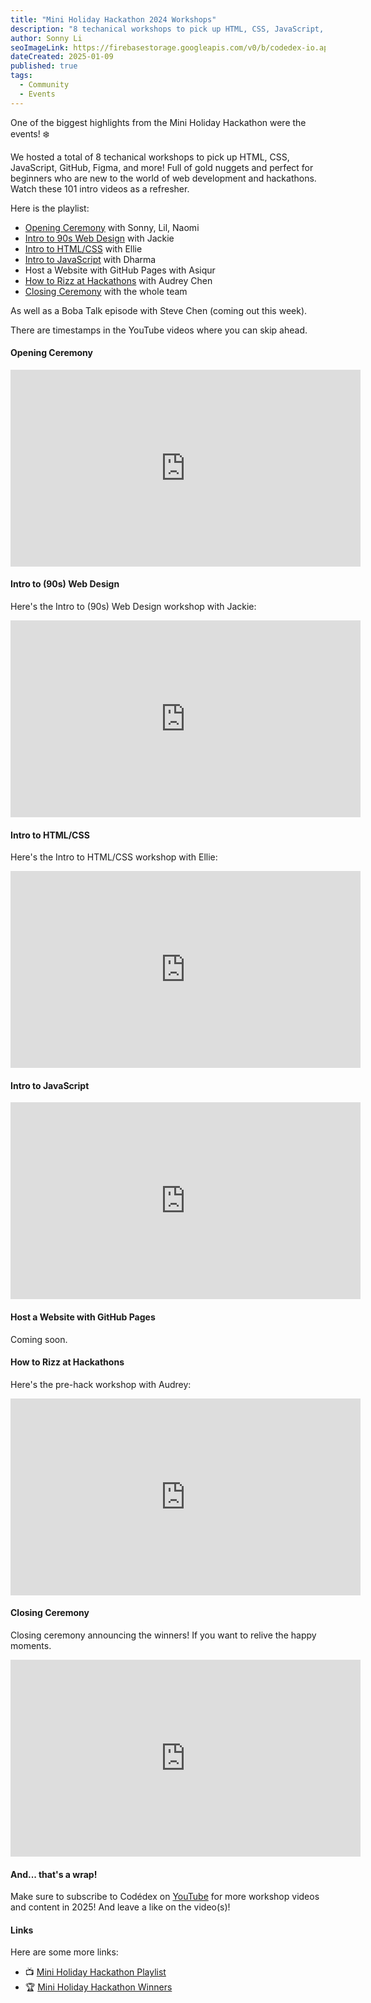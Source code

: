 ```yaml
---
title: "Mini Holiday Hackathon 2024 Workshops"
description: "8 techanical workshops to pick up HTML, CSS, JavaScript, GitHub, Figma, and more! Full of gold nuggets."
author: Sonny Li
seoImageLink: https://firebasestorage.googleapis.com/v0/b/codedex-io.appspot.com/o/blogs%2Fholiday-hackathon-2024-winners%2Fbanner.gif?alt=media&token=85bd2c2a-c67a-44c3-9822-a8d8bb9d0c21
dateCreated: 2025-01-09
published: true
tags:
  - Community
  - Events
---
```


One of the biggest highlights from the Mini Holiday Hackathon were the events! ❄️

We hosted a total of 8 techanical workshops to pick up HTML, CSS, JavaScript, GitHub, Figma, and more! Full of gold nuggets and perfect for beginners who are new to the world of web development and hackathons. Watch these 101 intro videos as a refresher.

Here is the playlist:

- [Opening Ceremony](https://www.codedex.io/blog/holiday-hackathon-2024-workshops#opening-ceremony) with Sonny, Lil, Naomi
- [Intro to 90s Web Design](https://www.codedex.io/blog/holiday-hackathon-2024-workshops#intro-to-90s-web-design) with Jackie
- [Intro to HTML/CSS](https://www.codedex.io/blog/holiday-hackathon-2024-workshops#intro-to-htmlcss) with Ellie
- [Intro to JavaScript](https://www.codedex.io/blog/holiday-hackathon-2024-workshops#intro-to-javascript) with Dharma
- Host a Website with GitHub Pages with Asiqur
- [How to Rizz at Hackathons](https://www.codedex.io/blog/holiday-hackathon-2024-workshops#how-to-rizz-at-hackathons) with Audrey Chen
- [Closing Ceremony](https://www.codedex.io/blog/holiday-hackathon-2024-workshops#closing-ceremony) with the whole team

As well as a Boba Talk episode with Steve Chen (coming out this week).

There are timestamps in the YouTube videos where you can skip ahead.

#### Opening Ceremony

<iframe width="560" height="315" src="https://www.youtube.com/embed/toWMpKZxX1M?si=cm8gLJ2pEqagnmPc" title="YouTube video player" frameborder="0" allow="accelerometer; autoplay; clipboard-write; encrypted-media; gyroscope; picture-in-picture; web-share" referrerpolicy="strict-origin-when-cross-origin" allowfullscreen></iframe>

#### Intro to (90s) Web Design

Here's the Intro to (90s) Web Design workshop with Jackie:

<iframe width="560" height="315" src="https://www.youtube.com/embed/vfP9QDdOzcM?si=19mBmi58oXLq-yvS" title="YouTube video player" frameborder="0" allow="accelerometer; autoplay; clipboard-write; encrypted-media; gyroscope; picture-in-picture; web-share" referrerpolicy="strict-origin-when-cross-origin" allowfullscreen></iframe>

#### Intro to HTML/CSS

Here's the Intro to HTML/CSS workshop with Ellie:

<iframe width="560" height="315" src="https://www.youtube.com/embed/G2nvWPnIMt4?si=MYwwC2vpJG2--SnR" title="YouTube video player" frameborder="0" allow="accelerometer; autoplay; clipboard-write; encrypted-media; gyroscope; picture-in-picture; web-share" referrerpolicy="strict-origin-when-cross-origin" allowfullscreen></iframe>

#### Intro to JavaScript

<iframe width="560" height="315" src="https://www.youtube.com/embed/3t5ufW3CEaM?si=g4P8lE4F9Mh-YiVZ" title="YouTube video player" frameborder="0" allow="accelerometer; autoplay; clipboard-write; encrypted-media; gyroscope; picture-in-picture; web-share" referrerpolicy="strict-origin-when-cross-origin" allowfullscreen></iframe>

#### Host a Website with GitHub Pages

Coming soon.

#### How to Rizz at Hackathons

Here's the pre-hack workshop with Audrey:

<iframe width="560" height="315" src="https://www.youtube.com/embed/mh2iG0bHdFI?si=vBnDNamIpEuDFOXI" title="YouTube video player" frameborder="0" allow="accelerometer; autoplay; clipboard-write; encrypted-media; gyroscope; picture-in-picture; web-share" referrerpolicy="strict-origin-when-cross-origin" allowfullscreen></iframe>

#### Closing Ceremony

Closing ceremony announcing the winners! If you want to relive the happy moments.

<iframe width="560" height="315" src="https://www.youtube.com/embed/2EMiApRttBs?si=dy3zIXfXc_LhBPb1" title="YouTube video player" frameborder="0" allow="accelerometer; autoplay; clipboard-write; encrypted-media; gyroscope; picture-in-picture; web-share" referrerpolicy="strict-origin-when-cross-origin" allowfullscreen></iframe>

#### And... that's a wrap!

Make sure to subscribe to Codédex on [YouTube](https://www.youtube.com/@codedex) for more workshop videos and content in 2025! And leave a like on the video(s)! 

#### Links

Here are some more links:

- 📺 [Mini Holiday Hackathon Playlist](https://www.youtube.com/watch?v=toWMpKZxX1M&list=PLalILAb1yU0tt_2OX2t4YrEhJR1UAQU1x)
- 🏆 [Mini Holiday Hackathon Winners](https://www.codedex.io/blog/holiday-hackathon-2024-winners)
